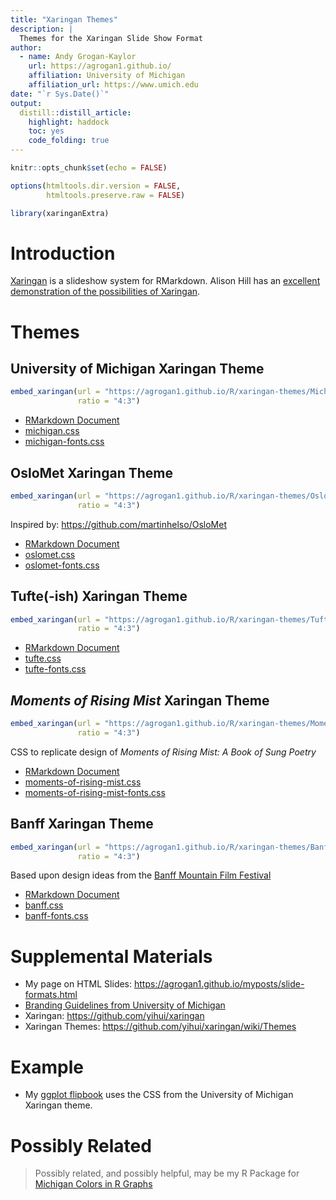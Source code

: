 ```yaml
---
title: "Xaringan Themes"
description: |
  Themes for the Xaringan Slide Show Format
author:
  - name: Andy Grogan-Kaylor 
    url: https://agrogan1.github.io/
    affiliation: University of Michigan
    affiliation_url: https://www.umich.edu
date: "`r Sys.Date()`"
output: 
  distill::distill_article:
    highlight: haddock
    toc: yes
    code_folding: true
---
```


```r

knitr::opts_chunk$set(echo = FALSE)

options(htmltools.dir.version = FALSE, 
        htmltools.preserve.raw = FALSE)

library(xaringanExtra)

```

# Introduction

[Xaringan](https://github.com/yihui/xaringan) is a slideshow system for RMarkdown. Alison Hill has an [excellent demonstration of the possibilities of Xaringan](https://arm.rbind.io/slides/xaringan.html).

# Themes

## University of Michigan Xaringan Theme

```r

embed_xaringan(url = "https://agrogan1.github.io/R/xaringan-themes/MichiganTest.html",
               ratio = "4:3")

```

* [RMarkdown Document](https://github.com/agrogan1/R/blob/master/xaringan-themes/MichiganTest.Rmd)
* [michigan.css](https://github.com/agrogan1/R/blob/master/xaringan-themes/michigan.css)
* [michigan-fonts.css](https://github.com/agrogan1/R/blob/master/xaringan-themes/michigan-fonts.css)

## OsloMet Xaringan Theme

```r

embed_xaringan(url = "https://agrogan1.github.io/R/xaringan-themes/OsloMetTest.html",
               ratio = "4:3")

```

Inspired by: [https://github.com/martinhelso/OsloMet](https://github.com/martinhelso/OsloMet)

* [RMarkdown Document](https://github.com/agrogan1/R/blob/master/xaringan-themes/OsloMetTest.Rmd)
* [oslomet.css](https://github.com/agrogan1/R/blob/master/xaringan-themes/oslomet.css)
* [oslomet-fonts.css](https://github.com/agrogan1/R/blob/master/xaringan-themes/oslomet-fonts.css)

## Tufte(-ish) Xaringan Theme

```r

embed_xaringan(url = "https://agrogan1.github.io/R/xaringan-themes/TufteTest.html",
               ratio = "4:3")

```

* [RMarkdown Document](https://github.com/agrogan1/R/blob/master/xaringan-themes/TufteTest.Rmd)
* [tufte.css](https://github.com/agrogan1/R/blob/master/xaringan-themes/tufte.css)
* [tufte-fonts.css](https://github.com/agrogan1/R/blob/master/xaringan-themes/tufte-fonts.css)

## *Moments of Rising Mist* Xaringan Theme

```r

embed_xaringan(url = "https://agrogan1.github.io/R/xaringan-themes/Moments-Of-Rising-Mist.html",
               ratio = "4:3")

```

CSS to replicate design of *Moments of Rising Mist: A Book of Sung Poetry*

* [RMarkdown Document](https://github.com/agrogan1/R/blob/master/xaringan-themes/Moments-Of-Rising-Mist.Rmd)
* [moments-of-rising-mist.css](https://github.com/agrogan1/R/blob/master/xaringan-themes/moments-of-rising-mist.css)
* [moments-of-rising-mist-fonts.css](https://github.com/agrogan1/R/blob/master/xaringan-themes/moments-of-rising-mist-fonts.css)

## Banff Xaringan Theme

```r

embed_xaringan(url = "https://agrogan1.github.io/R/xaringan-themes/BanffTest.html",
               ratio = "4:3")

```

Based upon design ideas from the [Banff Mountain Film Festival](https://www.banffcentre.ca/banffmountainfestival/tour)

* [RMarkdown Document](https://github.com/agrogan1/R/blob/master/xaringan-themes/BanffTest.Rmd)
* [banff.css](https://github.com/agrogan1/R/blob/master/xaringan-themes/banff.css)
* [banff-fonts.css](https://github.com/agrogan1/R/blob/master/xaringan-themes/banff-fonts.css)

# Supplemental Materials

* My page on HTML Slides: [https://agrogan1.github.io/myposts/slide-formats.html](https://agrogan1.github.io/myposts/slide-formats.html)
* [Branding Guidelines from University of Michigan](https://brand.umich.edu/)
* Xaringan: [https://github.com/yihui/xaringan](https://github.com/yihui/xaringan)
* Xaringan Themes: [https://github.com/yihui/xaringan/wiki/Themes](https://github.com/yihui/xaringan/wiki/Themes)

# Example

* My [ggplot flipbook](../ggplot-flipbook/ggplot-flipbook.html) uses the  CSS from the University of Michigan Xaringan theme.

# Possibly Related

> Possibly related, and possibly helpful, may be my R Package for [Michigan Colors in R Graphs](https://agrogan1.github.io/michigancolors/)







